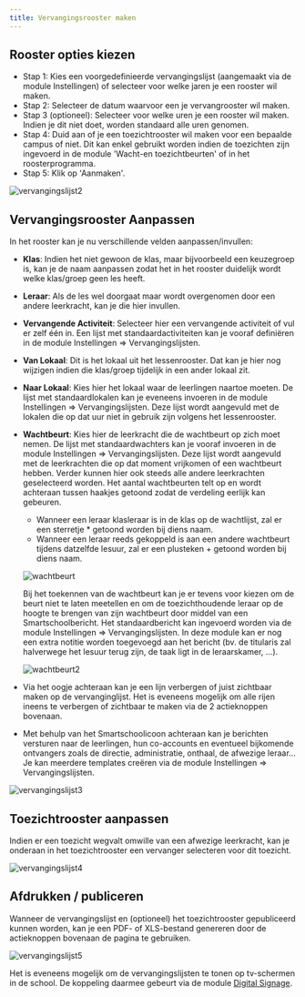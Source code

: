 ```yaml
---
title: Vervangingsrooster maken
---
```


## Rooster opties kiezen

- Stap 1: Kies een voorgedefinieerde vervangingslijst (aangemaakt via de module Instellingen) of selecteer voor welke jaren je een rooster wil maken.
- Stap 2: Selecteer de datum waarvoor een je vervangrooster wil maken. 
- Stap 3 (optioneel): Selecteer voor welke uren je een rooster wil maken. Indien je dit niet doet, worden standaard alle uren genomen.
- Stap 4: Duid aan of je een toezichtrooster wil maken voor een bepaalde campus of niet. Dit kan enkel gebruikt worden indien de toezichten zijn ingevoerd in de module 'Wacht-en toezichtbeurten' of in het roosterprogramma.
- Stap 5: Klik op 'Aanmaken'.

![vervangingslijst2](./vervangingslijst2.png)

## Vervangingsrooster Aanpassen

In het rooster kan je nu verschillende velden aanpassen/invullen:

- **Klas**: Indien het niet gewoon de klas, maar bijvoorbeeld een keuzegroep is, kan je de naam aanpassen zodat het in het rooster duidelijk wordt welke klas/groep geen les heeft.
- **Leraar**: Als de les wel doorgaat maar wordt overgenomen door een andere leerkracht, kan je die hier invullen.
- **Vervangende Activiteit**: Selecteer hier een vervangende activiteit of vul er zelf één in. Een lijst met standaardactiviteiten kan je vooraf definiëren in de module Instellingen => Vervangingslijsten.
- **Van Lokaal**: Dit is het lokaal uit het lessenrooster. Dat kan je hier nog wijzigen indien die klas/groep tijdelijk in een ander lokaal zit.
- **Naar Lokaal**: Kies hier het lokaal waar de leerlingen naartoe moeten. De lijst met standaardlokalen kan je eveneens invoeren in de module Instellingen => Vervangingslijsten. Deze lijst wordt aangevuld met de lokalen die op dat uur niet in gebruik zijn volgens het lessenrooster.
- **Wachtbeurt**: Kies hier de leerkracht die de wachtbeurt op zich moet nemen. De lijst met standaardwachters kan je vooraf invoeren in de module Instellingen => Vervangingslijsten. Deze lijst wordt aangevuld met de leerkrachten die op dat moment vrijkomen of een wachtbeurt hebben. Verder kunnen hier ook steeds alle andere leerkrachten geselecteerd worden. Het aantal wachtbeurten telt op en wordt achteraan tussen haakjes getoond zodat de verdeling eerlijk kan gebeuren. 

    - Wanneer een leraar klasleraar is in de klas op de wachtlijst, zal er een sterretje * getoond worden bij diens naam. 
    - Wanneer een leraar reeds gekoppeld is aan een andere wachtbeurt tijdens datzelfde lesuur, zal er een plusteken + getoond worden bij diens naam. 

    ![wachtbeurt](./wachtbeurt.PNG)
    
    Bij het toekennen van de wachtbeurt kan je er tevens voor kiezen om de beurt niet te laten meetellen en om de toezichthoudende leraar op de hoogte te brengen van zijn wachtbeurt door middel van een Smartschoolbericht. Het standaardbericht kan ingevoerd worden via de module Instellingen => Vervangingslijsten. In deze module kan er nog een extra notitie worden toegevoegd aan het bericht (bv. de titularis zal halverwege het lesuur terug zijn, de taak ligt in de leraarskamer, ...).

    ![wachtbeurt2](./wachtbeurt2.PNG)

- Via het oogje achteraan kan je een lijn verbergen <LegacyAction img="oogrood.png"/> of juist zichtbaar maken <LegacyAction img="oogzwart.png"/> op de vervanginglijst. Het is eveneens mogelijk om alle rijen ineens te verbergen of zichtbaar te maken via de 2 actieknoppen bovenaan. 
- Met behulp van het Smartschoolicoon achteraan <LegacyAction img="smartschool1.png"/> kan je berichten versturen naar de leerlingen, hun co-accounts en eventueel bijkomende ontvangers zoals de directie, administratie, onthaal, de afwezige leraar... Je kan meerdere templates creëren via de module Instellingen => Vervangingslijsten. 

![vervangingslijst3](./vervangingslijst3.png)

## Toezichtrooster aanpassen

Indien er een toezicht wegvalt omwille van een afwezige leerkracht, kan je onderaan in het toezichtrooster een vervanger selecteren voor dit toezicht. 

![vervangingslijst4](./vervangingslijst4.png)

## Afdrukken / publiceren

Wanneer de vervangingslijst en (optioneel) het toezichtrooster gepubliceerd kunnen worden, kan je een PDF- of XLS-bestand genereren door de actieknoppen bovenaan de pagina te gebruiken. 

![vervangingslijst5](./vervangingslijst5.png)

Het is eveneens mogelijk om de vervangingslijsten te tonen op tv-schermen in de school. De koppeling daarmee gebeurt via de module [Digital Signage](/digital_signage).

